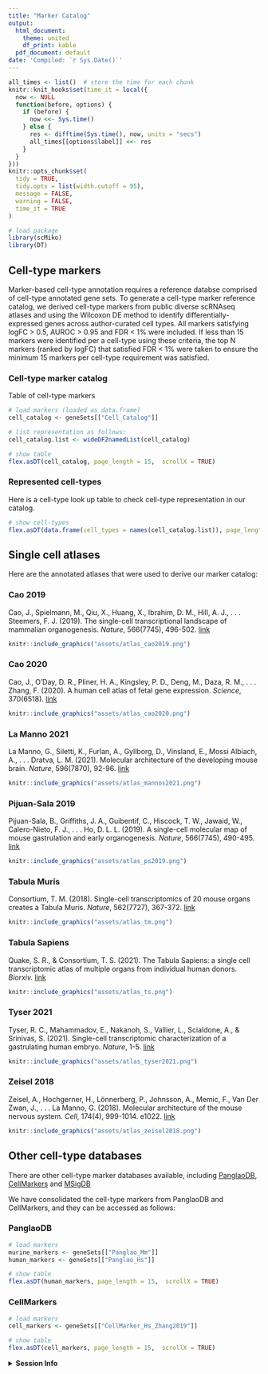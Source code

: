 ```yaml
---
title: "Marker Catalog"
output:
  html_document:
    theme: united
    df_print: kable
  pdf_document: default
date: 'Compiled: `r Sys.Date()`'
---
```



```r
all_times <- list()  # store the time for each chunk
knitr::knit_hooks$set(time_it = local({
  now <- NULL
  function(before, options) {
    if (before) {
      now <<- Sys.time()
    } else {
      res <- difftime(Sys.time(), now, units = "secs")
      all_times[[options$label]] <<- res
    }
  }
}))
knitr::opts_chunk$set(
  tidy = TRUE,
  tidy.opts = list(width.cutoff = 95),
  message = FALSE,
  warning = FALSE,
  time_it = TRUE
)
```


```r

# load package
library(scMiko)
library(DT)

```

## Cell-type markers {.tabset}

Marker-based cell-type annotation requires a reference databse comprised of cell-type annotated gene sets. To generate a cell-type marker reference catalog, we derived cell-type markers  from public diverse scRNAseq atlases and using the Wilcoxon DE method to identify differentially-expressed genes across author-curated cell types. All markers satisfying logFC > 0.5, AUROC > 0.95 and FDR < 1% were included. If less than 15 markers were identified per a cell-type using these criteria, the top N markers (ranked by logFC) that satisfied FDR < 1% were taken to ensure the minimum 15 markers per cell-type requirement was satisfied. 


### Cell-type marker catalog 

Table of cell-type markers

```r
# load markers (loaded as data.frame)
cell_catalog <- geneSets[["Cell_Catalog"]]

# list representation as follows:
cell_catalog.list <- wideDF2namedList(cell_catalog)

# show table
flex.asDT(cell_catalog, page_length = 15,  scrollX = TRUE)
```

### Represented cell-types

Here is a cell-type look up table to check cell-type representation in our catalog. 

```r
# show cell-types
flex.asDT(data.frame(cell_types = names(cell_catalog.list)), page_length = 15)
```


## Single cell atlases {.tabset}

Here are the annotated atlases that were used to derive our marker catalog:

### Cao 2019
Cao, J., Spielmann, M., Qiu, X., Huang, X., Ibrahim, D. M., Hill, A. J., . . . Steemers, F. J. (2019). The single-cell transcriptional landscape of mammalian organogenesis. *Nature*, 566(7745), 496-502. [link](https://www.nature.com/articles/s41586-019-0969-x)

```r

knitr::include_graphics("assets/atlas_cao2019.png")

```

### Cao 2020
Cao, J., O’Day, D. R., Pliner, H. A., Kingsley, P. D., Deng, M., Daza, R. M., . . . Zhang, F. (2020). A human cell atlas of fetal gene expression. *Science*, 370(6518). [link](https://www.science.org/doi/10.1126/science.aba7721?url_ver=Z39.88-2003&rfr_id=ori:rid:crossref.org&rfr_dat=cr_pub%20%200pubmed)

```r

knitr::include_graphics("assets/atlas_cao2020.png")

```

### La Manno 2021
La Manno, G., Siletti, K., Furlan, A., Gyllborg, D., Vinsland, E., Mossi Albiach, A., . . . Dratva, L. M. (2021). Molecular architecture of the developing mouse brain. *Nature*, 596(7870), 92-96. [link](https://www.nature.com/articles/s41586-021-03775-x)

```r

knitr::include_graphics("assets/atlas_mannos2021.png")

```

### Pijuan-Sala 2019
Pijuan-Sala, B., Griffiths, J. A., Guibentif, C., Hiscock, T. W., Jawaid, W., Calero-Nieto, F. J., . . . Ho, D. L. L. (2019). A single-cell molecular map of mouse gastrulation and early organogenesis. *Nature*, 566(7745), 490-495. [link](https://www.nature.com/articles/s41586-019-0933-9)

```r

knitr::include_graphics("assets/atlas_ps2019.png")

```

### Tabula Muris
Consortium, T. M. (2018). Single-cell transcriptomics of 20 mouse organs creates a Tabula Muris. *Nature*, 562(7727), 367-372. [link](https://tabula-muris.ds.czbiohub.org/)

```r

knitr::include_graphics("assets/atlas_tm.png")

```

### Tabula Sapiens
Quake, S. R., & Consortium, T. S. (2021). The Tabula Sapiens: a single cell transcriptomic atlas of multiple organs from individual human donors. *Biorxiv.* [link](https://tabula-sapiens-portal.ds.czbiohub.org/)

```r

knitr::include_graphics("assets/atlas_ts.png")

```

### Tyser 2021
Tyser, R. C., Mahammadov, E., Nakanoh, S., Vallier, L., Scialdone, A., & Srinivas, S. (2021). Single-cell transcriptomic characterization of a gastrulating human embryo. *Nature*, 1-5. [link](https://www.nature.com/articles/s41586-021-04158-y)

```r

knitr::include_graphics("assets/atlas_tyser2021.png")

```

### Zeisel 2018
Zeisel, A., Hochgerner, H., Lönnerberg, P., Johnsson, A., Memic, F., Van Der Zwan, J., . . . La Manno, G. (2018). Molecular architecture of the mouse nervous system. *Cell*, 174(4), 999-1014. e1022. [link](https://www.cell.com/cell/fulltext/S0092-8674(18)30789-X?_returnURL=https%3A%2F%2Flinkinghub.elsevier.com%2Fretrieve%2Fpii%2FS009286741830789X%3Fshowall%3Dtrue)

```r

knitr::include_graphics("assets/atlas_zeisel2018.png")

```

## Other cell-type databases {.tabset}

There are other cell-type marker databases available, including [PanglaoDB](https://panglaodb.se/index.html), [CellMarkers](https://academic.oup.com/nar/article/47/D1/D721/5115823) and [MSigDB](http://www.gsea-msigdb.org/gsea/msigdb/genesets.jsp?collection=C8)

We have consolidated the cell-type markers from PanglaoDB and CellMarkers, and they can be accessed as follows:

### PanglaoDB

```r
# load markers
murine_markers <- geneSets[["Panglao_Mm"]]
human_markers <- geneSets[["Panglao_Hs"]]

# show table
flex.asDT(human_markers, page_length = 15,  scrollX = TRUE)
```

### CellMarkers

```r
# load markers
cell_markers <- geneSets[["CellMarker_Hs_Zhang2019"]]

# show table
flex.asDT(cell_markers, page_length = 15,  scrollX = TRUE)
```


<details>
  <summary>**Session Info**</summary>
```r
sessionInfo()
```
</details>
